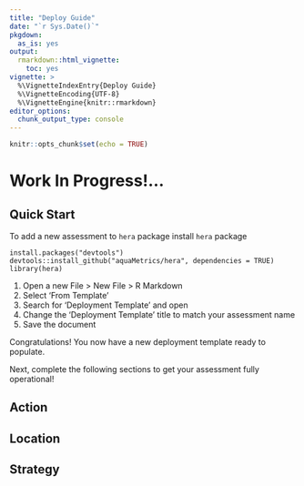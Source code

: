 ```yaml
---
title: "Deploy Guide"
date: "`r Sys.Date()`"
pkgdown:
  as_is: yes
output: 
  rmarkdown::html_vignette:
    toc: yes
vignette: >
  %\VignetteIndexEntry{Deploy Guide}
  %\VignetteEncoding{UTF-8}  
  %\VignetteEngine{knitr::rmarkdown}
editor_options: 
  chunk_output_type: console
---
```


```r
knitr::opts_chunk$set(echo = TRUE)
```

# Work In Progress!...

## Quick Start

To add a new assessment to `hera` package install `hera` package

```
install.packages("devtools")
devtools::install_github("aquaMetrics/hera", dependencies = TRUE)
library(hera)
```

1. Open a new File > New File > R Markdown
2. Select 'From Template'
3. Search for 'Deployment Template' and open
4. Change the 'Deployment Template' title to match your assessment name
5. Save the document

Congratulations! You now have a new deployment template ready to populate. 

Next, complete the following sections to get your assessment fully operational!

## Action

## Location

## Strategy

